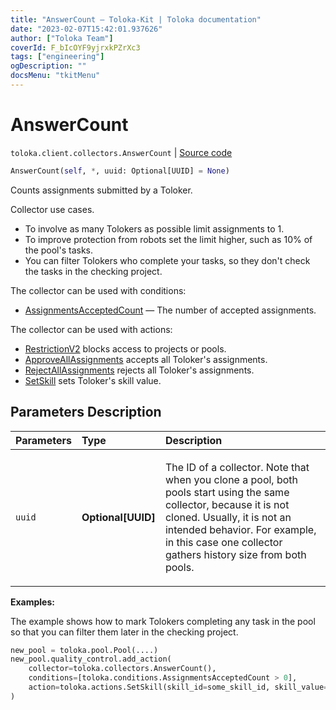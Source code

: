 ```yaml
---
title: "AnswerCount — Toloka-Kit | Toloka documentation"
date: "2023-02-07T15:42:01.937626"
author: ["Toloka Team"]
coverId: F_bIcOYF9yjrxkPZrXc3
tags: ["engineering"]
ogDescription: ""
docsMenu: "tkitMenu"
---
```


# AnswerCount
`toloka.client.collectors.AnswerCount` | [Source code](https://github.com/Toloka/toloka-kit/blob/v1.1.3/src/client/collectors.py#L130)

```python
AnswerCount(self, *, uuid: Optional[UUID] = None)
```

Counts assignments submitted by a Toloker.

Collector use cases.
- To involve as many Tolokers as possible limit assignments to 1.
- To improve protection from robots set the limit higher, such as 10% of the pool's tasks.
- You can filter Tolokers who complete your tasks, so they don't check the tasks in the checking project.

The collector can be used with conditions:
* [AssignmentsAcceptedCount](/docs/toloka-kit/reference/toloka.client.conditions.AssignmentsAcceptedCount) — The number of accepted assignments.

The collector can be used with actions:
* [RestrictionV2](/docs/toloka-kit/reference/toloka.client.actions.RestrictionV2) blocks access to projects or pools.
* [ApproveAllAssignments](/docs/toloka-kit/reference/toloka.client.actions.ApproveAllAssignments) accepts all Toloker's assignments.
* [RejectAllAssignments](/docs/toloka-kit/reference/toloka.client.actions.RejectAllAssignments) rejects all Toloker's assignments.
* [SetSkill](/docs/toloka-kit/reference/toloka.client.actions.SetSkill) sets Toloker's skill value.

## Parameters Description

| Parameters | Type | Description |
| :----------| :----| :-----------|
`uuid`|**Optional\[UUID\]**|<p>The ID of a collector. Note that when you clone a pool, both pools start using the same collector, because it is not cloned. Usually, it is not an intended behavior. For example, in this case one collector gathers history size from both pools.</p>

**Examples:**

The example shows how to mark Tolokers completing any task in the pool so that you can filter them later in the checking project.

```python
new_pool = toloka.pool.Pool(....)
new_pool.quality_control.add_action(
    collector=toloka.collectors.AnswerCount(),
    conditions=[toloka.conditions.AssignmentsAcceptedCount > 0],
    action=toloka.actions.SetSkill(skill_id=some_skill_id, skill_value=1),
)
```
